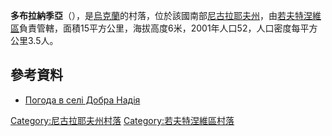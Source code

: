 {{coord|47|2|36|N|32|9|39|E|scale:100000|display=title}}

'''多布拉納季亞'''（{{lang-uk|Добра Надія}}），是[[烏克蘭|烏克蘭]]的村落，位於該國南部[[尼古拉耶夫州|尼古拉耶夫州]]，由[[若夫特涅維區|若夫特涅維區]]負責管轄，面積15平方公里，海拔高度6米，2001年人口52，人口密度每平方公里3.5人。

==參考資料==
* [http://weather.in.ua/ua/nikolaevskaja/6933 Погода в селі Добра Надія]{{Wayback|url=http://weather.in.ua/ua/nikolaevskaja/6933 |date=20160607123650 }}

[[Category:尼古拉耶夫州村落|Category:尼古拉耶夫州村落]]
[[Category:若夫特涅維區村落|Category:若夫特涅維區村落]]


{{Mykolaiv-geo-stub}}